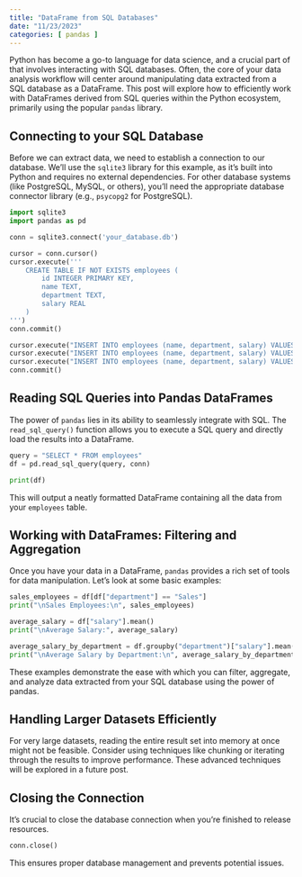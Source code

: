 ```yaml
---
title: "DataFrame from SQL Databases"
date: "11/23/2023"
categories: [ pandas ]
---
```



Python has become a go-to language for data science, and a crucial part of that involves interacting with SQL databases.  Often, the core of your data analysis workflow will center around manipulating data extracted from a SQL database as a DataFrame. This post will explore how to efficiently work with DataFrames derived from SQL queries within the Python ecosystem, primarily using the popular `pandas` library.


## Connecting to your SQL Database

Before we can extract data, we need to establish a connection to our database.  We'll use the `sqlite3` library for this example, as it's built into Python and requires no external dependencies.  For other database systems (like PostgreSQL, MySQL, or others), you'll need the appropriate database connector library (e.g., `psycopg2` for PostgreSQL).


```python
import sqlite3
import pandas as pd

conn = sqlite3.connect('your_database.db')

cursor = conn.cursor()
cursor.execute('''
    CREATE TABLE IF NOT EXISTS employees (
        id INTEGER PRIMARY KEY,
        name TEXT,
        department TEXT,
        salary REAL
    )
''')
conn.commit()

cursor.execute("INSERT INTO employees (name, department, salary) VALUES (?, ?, ?)", ("Alice", "Sales", 60000))
cursor.execute("INSERT INTO employees (name, department, salary) VALUES (?, ?, ?)", ("Bob", "Engineering", 75000))
cursor.execute("INSERT INTO employees (name, department, salary) VALUES (?, ?, ?)", ("Charlie", "Sales", 65000))
conn.commit()
```

## Reading SQL Queries into Pandas DataFrames

The power of `pandas` lies in its ability to seamlessly integrate with SQL.  The `read_sql_query()` function allows you to execute a SQL query and directly load the results into a DataFrame.

```python
query = "SELECT * FROM employees"
df = pd.read_sql_query(query, conn)

print(df)
```

This will output a neatly formatted DataFrame containing all the data from your `employees` table.


##  Working with DataFrames:  Filtering and Aggregation

Once you have your data in a DataFrame, `pandas` provides a rich set of tools for data manipulation. Let's look at some basic examples:


```python
sales_employees = df[df["department"] == "Sales"]
print("\nSales Employees:\n", sales_employees)

average_salary = df["salary"].mean()
print("\nAverage Salary:", average_salary)

average_salary_by_department = df.groupby("department")["salary"].mean()
print("\nAverage Salary by Department:\n", average_salary_by_department)

```

These examples demonstrate the ease with which you can filter, aggregate, and analyze data extracted from your SQL database using the power of pandas.


##  Handling Larger Datasets Efficiently

For very large datasets, reading the entire result set into memory at once might not be feasible.  Consider using techniques like chunking or iterating through the results to improve performance.  These advanced techniques will be explored in a future post.  


## Closing the Connection

It's crucial to close the database connection when you're finished to release resources.

```python
conn.close()
```

This ensures proper database management and prevents potential issues.

